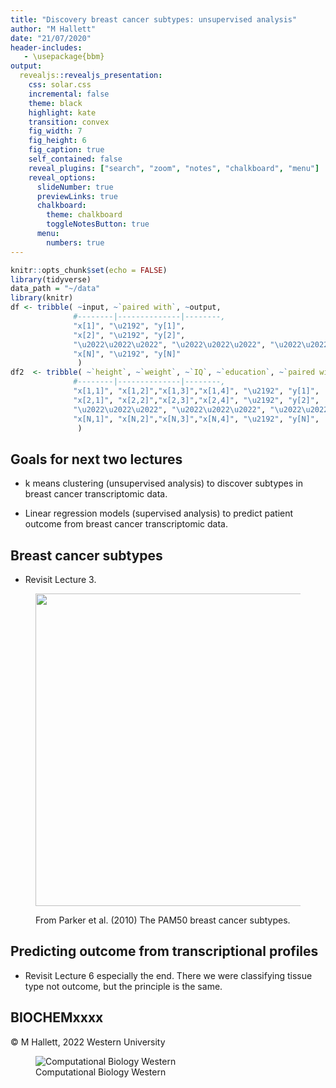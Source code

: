 ```yaml
---
title: "Discovery breast cancer subtypes: unsupervised analysis"
author: "M Hallett"
date: "21/07/2020"
header-includes:
   - \usepackage{bbm}
output: 
  revealjs::revealjs_presentation:
    css: solar.css
    incremental: false
    theme: black
    highlight: kate
    transition: convex
    fig_width: 7
    fig_height: 6
    fig_caption: true
    self_contained: false
    reveal_plugins: ["search", "zoom", "notes", "chalkboard", "menu"]
    reveal_options:
      slideNumber: true
      previewLinks: true
      chalkboard: 
        theme: chalkboard
        toggleNotesButton: true
      menu:
        numbers: true
---
```


```r
knitr::opts_chunk$set(echo = FALSE)
library(tidyverse)
data_path = "~/data"
library(knitr)
df <- tribble( ~input, ~`paired with`, ~output,
              #--------|--------------|--------,
              "x[1]", "\u2192", "y[1]",
              "x[2]", "\u2192", "y[2]",
              "\u2022\u2022\u2022", "\u2022\u2022\u2022", "\u2022\u2022\u2022",
              "x[N]", "\u2192", "y[N]"
               )
df2  <- tribble( ~`height`, ~`weight`, ~`IQ`, ~`education`, ~`paired with`, ~output,
              #--------|--------------|--------,
              "x[1,1]", "x[1,2]","x[1,3]","x[1,4]", "\u2192", "y[1]",
              "x[2,1]", "x[2,2]","x[2,3]","x[2,4]", "\u2192", "y[2]",
              "\u2022\u2022\u2022", "\u2022\u2022\u2022", "\u2022\u2022\u2022", "\u2022\u2022\u2022", "\u2022\u2022\u2022", "\u2022\u2022\u2022",
              "x[N,1]", "x[N,2]","x[N,3]","x[N,4]", "\u2192", "y[N]",
               )
```


## Goals for next two lectures



- k means clustering (unsupervised analysis) to discover subtypes in breast cancer transcriptomic data.

- Linear regression models (supervised analysis) to predict patient outcome from breast cancer transcriptomic data.


## Breast cancer subtypes

- Revisit Lecture 3. 


<figure class="image">
<p float="left">
  <img src="images/parker_pam50.png" height = "500"> 
</p>
<figurecaption>From Parker et al. (2010) The PAM50 breast cancer subtypes.</figurecaption>
</figure>

## Predicting outcome from transcriptional profiles

- Revisit Lecture 6 especially the end. There we were classifying tissue type not outcome, but the principle is the same.






## BIOCHEMxxxx

&copy; M Hallett, 2022 Western University

![Computational Biology Western](images/apple-touch-icon-114x114.png)


